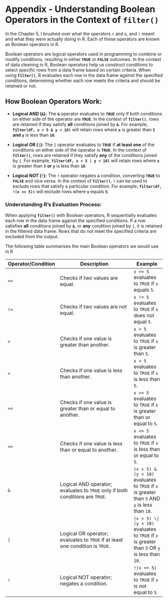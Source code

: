 
# Appendix - Understanding Boolean Operators in the Context of `filter()`

In the Chapter 5, I brushed over what the operators `<` and `&`, and `|` meant and what they were actually doing in R. Each of these operators are known as Boolean operators in R.

Boolean operators are logical operators used in programming to combine or modify conditions, resulting in either **`TRUE`** or **`FALSE`** outcomes. In the context of data cleaning in R, Boolean operators help us construct conditions to select specific rows from a data frame based on certain criteria. When using **`filter()`**, R evaluates each row in the data frame against the specified conditions, determining whether each row meets the criteria and should be retained or not.

## How Boolean Operators Work:

-   **Logical AND (`&`):** The **`&`** operator evaluates to **`TRUE`** only if both conditions on either side of the operator are **`TRUE`**. In the context of **`filter()`**, rows are retained if they satisfy **all** conditions joined by **`&`**. For example, **`filter(df, x > 5 & y < 10)`** will retain rows where **`x`** is greater than **`5`** **and** **`y`** is less than **`10`**.

-   **Logical OR (`|`):** The **`|`** operator evaluates to **`TRUE`** if **at least one** of the conditions on either side of the operator is **`TRUE`**. In the context of **`filter()`**, rows are retained if they satisfy **any** of the conditions joined by **`|`**. For example, **`filter(df, x > 5 | y < 10)`** will retain rows where **`x`** is greater than **`5`** **or** **`y`** is less than **`10`**.

-   **Logical NOT (`!`):** The **`!`** operator negates a condition, converting **`TRUE`** to **`FALSE`** and vice versa. In the context of **`filter()`**, **`!`** can be used to exclude rows that satisfy a particular condition. For example, **`filter(df, !(x == 5))`** will exclude rows where **`x`** equals **`5`**.

### Understanding R's Evaluation Process:

When applying **`filter()`** with Boolean operators, R sequentially evaluates each row in the data frame against the specified conditions. If a row satisfies **all** conditions joined by **`&`**, or **any** condition joined by **`|`**, it is retained in the filtered data frame. Rows that do not meet the specified criteria are excluded from the output.

The following table summarises the main Boolean operators we would use in R

| Operator/Condition | Description                                                                   | Example                                                                                        |
|----------------|-----------------------------------------|----------------|
| `==`               | Checks if two values are equal.                                               | `x == 5` evaluates to `TRUE` if `x` equals `5`.                                                |
| `!=`               | Checks if two values are not equal.                                           | `x != 5` evaluates to `TRUE` if `x` does not equal `5`.                                        |
| `>`                | Checks if one value is greater than another.                                  | `x > 5` evaluates to `TRUE` if `x` is greater than `5`.                                        |
| `<`                | Checks if one value is less than another.                                     | `x < 5` evaluates to `TRUE` if `x` is less than `5`.                                           |
| `>=`               | Checks if one value is greater than or equal to another.                      | `x >= 5` evaluates to `TRUE` if `x` is greater than or equal to `5`.                           |
| `<=`               | Checks if one value is less than or equal to another.                         | `x <= 5` evaluates to `TRUE` if `x` is less than or equal to `5`.                              |
| `&`                | Logical AND operator; evaluates to `TRUE` only if both conditions are `TRUE`. | `(x > 5) & (y < 10)` evaluates to `TRUE` if `x` is greater than `5` AND `y` is less than `10`. |
| `|`                | Logical OR operator; evaluates to `TRUE` if at least one condition is `TRUE`. | `(x > 5) \| (y < 10)` evaluates to `TRUE` if `x` is greater than `5` OR `y` is less than `10`. |
| `!`                | Logical NOT operator; negates a condition.                                    | `!(x == 5)` evaluates to `TRUE` if `x` is not equal to `5`.                                    |
